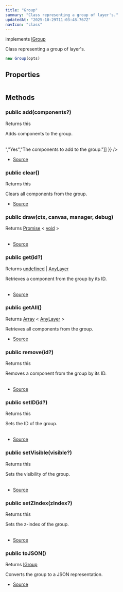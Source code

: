 ```yaml
---
title: "Group"
summary: "Class representing a group of layer's."
updatedAt: "2025-10-29T11:03:48.767Z"
navIcon: "class"
---
```



implements [IGroup](/LazyCanvas/interfaces/IGroup)

Class representing a group of layer's.



```typescript
new Group(opts)
```
<Table data={{ headers: [{"content":"Parameter","key":"parameter","sortable":true},{"content":"Type","key":"type","sortable":true},{"content":"Optional","key":"optional","sortable":true},{"content":"Description","key":"description"}], rows: [["opts","\\{\n  id: string,\n  visible: boolean,\n  zIndex: number\n}","Yes","-"]] }} />


## Properties
<Table data={{ headers: [{"content":"Name","key":"name","sortable":true},{"content":"Access Modifier","key":"access","sortable":true},{"content":"Type","key":"type","sortable":true},{"content":"Description","key":"desc"}], rows: [["id","public ","[any](https://developer.mozilla.org/en-US/docs/Web/JavaScript/Reference/Global_Objects/Object)","The unique identifier of the group."],["layers","public ","[any](https://developer.mozilla.org/en-US/docs/Web/JavaScript/Reference/Global_Objects/Object)","The layer's contained within the group."],["props","public ","[any](https://developer.mozilla.org/en-US/docs/Web/JavaScript/Reference/Global_Objects/Object)","-"],["type","public ","[any](https://developer.mozilla.org/en-US/docs/Web/JavaScript/Reference/Global_Objects/Object)","The type of the group, which is `Group`."],["visible","public ","[any](https://developer.mozilla.org/en-US/docs/Web/JavaScript/Reference/Global_Objects/Object)","The visibility of the group."],["zIndex","public ","[any](https://developer.mozilla.org/en-US/docs/Web/JavaScript/Reference/Global_Objects/Object)","The z-index of the group, determining its stacking order."],["length","public ","[any](https://developer.mozilla.org/en-US/docs/Web/JavaScript/Reference/Global_Objects/Object)","Gets the number of components in the group."]] }} />

## Methods

### public add(components?)
Returns this

Adds components to the group.



<Table data={{ headers: [{"content":"Parameter","key":"parameter","sortable":true},{"content":"Type","key":"type","sortable":true},{"content":"Optional","key":"optional","sortable":true},{"content":"Description","key":"description"}], rows: [["components","[Array](https://developer.mozilla.org/en-US/docs/Web/JavaScript/Reference/Global_Objects/Array) \\< [AnyLayer](/LazyCanvas/types/AnyLayer) \\>","Yes","The components to add to the group."]] }} />



- [Source](https://github.com/NMMTY/LazyCanvas/blob/e5b83021346e886d435469de8abb93654e0fb45d/packages/lazycanvas/src/structures/components/Group.ts#L129)

### public clear()
Returns this

Clears all components from the group.



- [Source](https://github.com/NMMTY/LazyCanvas/blob/e5b83021346e886d435469de8abb93654e0fb45d/packages/lazycanvas/src/structures/components/Group.ts#L151)

### public draw(ctx, canvas, manager, debug)
Returns [Promise](https://developer.mozilla.org/en-US/docs/Web/JavaScript/Reference/Global_Objects/Promise) \< [void](https://developer.mozilla.org/en-US/docs/Web/JavaScript/Reference/Global_Objects/undefined) \>

<Table data={{ headers: [{"content":"Parameter","key":"parameter","sortable":true},{"content":"Type","key":"type","sortable":true},{"content":"Optional","key":"optional","sortable":true},{"content":"Description","key":"description"}], rows: [["ctx","SKRSContext2D","No","-"],["canvas","Canvas | SvgCanvas","No","-"],["manager","[LayersManager](/LazyCanvas/Classes/General/LayersManager)","No","-"],["debug","[boolean](https://developer.mozilla.org/en-US/docs/Web/JavaScript/Reference/Global_Objects/Boolean)","No","-"]] }} />



- [Source](https://github.com/NMMTY/LazyCanvas/blob/e5b83021346e886d435469de8abb93654e0fb45d/packages/lazycanvas/src/structures/components/Group.ts#L181)

### public get(id?)
Returns [undefined](https://developer.mozilla.org/en-US/docs/Web/JavaScript/Reference/Global_Objects/undefined) | [AnyLayer](/LazyCanvas/types/AnyLayer)

Retrieves a component from the group by its ID.



<Table data={{ headers: [{"content":"Parameter","key":"parameter","sortable":true},{"content":"Type","key":"type","sortable":true},{"content":"Optional","key":"optional","sortable":true},{"content":"Description","key":"description"}], rows: [["id","[string](https://developer.mozilla.org/en-US/docs/Web/JavaScript/Reference/Global_Objects/String)","Yes","The unique identifier of the component to retrieve."]] }} />



- [Source](https://github.com/NMMTY/LazyCanvas/blob/e5b83021346e886d435469de8abb93654e0fb45d/packages/lazycanvas/src/structures/components/Group.ts#L161)

### public getAll()
Returns [Array](https://developer.mozilla.org/en-US/docs/Web/JavaScript/Reference/Global_Objects/Array) \< [AnyLayer](/LazyCanvas/types/AnyLayer) \>

Retrieves all components from the group.



- [Source](https://github.com/NMMTY/LazyCanvas/blob/e5b83021346e886d435469de8abb93654e0fb45d/packages/lazycanvas/src/structures/components/Group.ts#L169)

### public remove(id?)
Returns this

Removes a component from the group by its ID.



<Table data={{ headers: [{"content":"Parameter","key":"parameter","sortable":true},{"content":"Type","key":"type","sortable":true},{"content":"Optional","key":"optional","sortable":true},{"content":"Description","key":"description"}], rows: [["id","[string](https://developer.mozilla.org/en-US/docs/Web/JavaScript/Reference/Global_Objects/String)","Yes","The unique identifier of the component to remove."]] }} />



- [Source](https://github.com/NMMTY/LazyCanvas/blob/e5b83021346e886d435469de8abb93654e0fb45d/packages/lazycanvas/src/structures/components/Group.ts#L142)

### public setID(id?)
Returns this

Sets the ID of the group.



<Table data={{ headers: [{"content":"Parameter","key":"parameter","sortable":true},{"content":"Type","key":"type","sortable":true},{"content":"Optional","key":"optional","sortable":true},{"content":"Description","key":"description"}], rows: [["id","[string](https://developer.mozilla.org/en-US/docs/Web/JavaScript/Reference/Global_Objects/String)","Yes","The unique identifier of the group."]] }} />



- [Source](https://github.com/NMMTY/LazyCanvas/blob/e5b83021346e886d435469de8abb93654e0fb45d/packages/lazycanvas/src/structures/components/Group.ts#L99)

### public setVisible(visible?)
Returns this

Sets the visibility of the group.



<Table data={{ headers: [{"content":"Parameter","key":"parameter","sortable":true},{"content":"Type","key":"type","sortable":true},{"content":"Optional","key":"optional","sortable":true},{"content":"Description","key":"description"}], rows: [["visible","[boolean](https://developer.mozilla.org/en-US/docs/Web/JavaScript/Reference/Global_Objects/Boolean)","Yes","The visibility state of the group."]] }} />



- [Source](https://github.com/NMMTY/LazyCanvas/blob/e5b83021346e886d435469de8abb93654e0fb45d/packages/lazycanvas/src/structures/components/Group.ts#L109)

### public setZIndex(zIndex?)
Returns this

Sets the z-index of the group.



<Table data={{ headers: [{"content":"Parameter","key":"parameter","sortable":true},{"content":"Type","key":"type","sortable":true},{"content":"Optional","key":"optional","sortable":true},{"content":"Description","key":"description"}], rows: [["zIndex","[number](https://developer.mozilla.org/en-US/docs/Web/JavaScript/Reference/Global_Objects/Number)","Yes","The z-index value of the group."]] }} />



- [Source](https://github.com/NMMTY/LazyCanvas/blob/e5b83021346e886d435469de8abb93654e0fb45d/packages/lazycanvas/src/structures/components/Group.ts#L119)

### public toJSON()
Returns [IGroup](/LazyCanvas/interfaces/IGroup)

Converts the group to a JSON representation.



- [Source](https://github.com/NMMTY/LazyCanvas/blob/e5b83021346e886d435469de8abb93654e0fb45d/packages/lazycanvas/src/structures/components/Group.ts#L200)